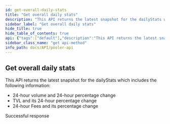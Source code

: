 ```yaml
---
id: get-overall-daily-stats
title: "Get overall daily stats"
description: "This API returns the latest snapshot for the dailyStats which includes the following information:"
sidebar_label: "Get overall daily stats"
hide_title: true
hide_table_of_contents: true
api: {"tags":["default"],"description":"This API returns the latest snapshot for the dailyStats which includes the following information:\n\n- 24-hour volume and 24-hour percentage change\n- TVL and its 24-hour percentage change\n- 24-hour Fees and its percentage change","security":[{"api_key":[]}],"responses":{"200":{"description":"Successful response"}},"method":"get","path":"/v2-daily-stats","servers":[{"url":"https://uniswapv2-ethindia.powerloom.io/api/","description":"Uniswap V2"},{"url":"https://quickswap-ethindia.powerloom.io/api/","description":"Quickswap"},{"url":"https://sushiswap-ethindia.powerloom.io/api/","description":"Sushiswap"}],"securitySchemes":{"api_key":{"type":"apiKey","name":"X-API-Key","in":"header"}},"info":{"title":"Pooler API","version":"1.0.0"},"postman":{"name":"Get overall daily stats","description":{"content":"This API returns the latest snapshot for the dailyStats which includes the following information:\n\n- 24-hour volume and 24-hour percentage change\n- TVL and its 24-hour percentage change\n- 24-hour Fees and its percentage change","type":"text/plain"},"url":{"path":["v2-daily-stats"],"host":["{{baseUrl}}"],"query":[],"variable":[]},"method":"GET","auth":{"type":"apikey","apikey":[{"type":"any","value":"X-API-Key","key":"key"},{"type":"any","value":"<API Key>","key":"value"},{"type":"any","value":"header","key":"in"}]}}}
sidebar_class_name: "get api-method"
info_path: docs/API/pooler-api
---
```



## Get overall daily stats



This API returns the latest snapshot for the dailyStats which includes the following information:

- 24-hour volume and 24-hour percentage change
- TVL and its 24-hour percentage change
- 24-hour Fees and its percentage change

<div><ApiTabs><TabItem label={"200"} value={"200"}><div>

Successful response

</div><div></div></TabItem></ApiTabs></div>
      